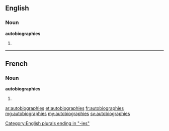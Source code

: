 ==English==

===Noun===
'''autobiographies'''

# {{plural of|autobiography}}

----

==French==

===Noun===
'''autobiographies''' {{f}}

# {{plural of|[[autobiographie]]|lang=fr}}

[[Category:English plurals ending in "-ies"]]
[[ar:autobiographies]]
[[et:autobiographies]]
[[fr:autobiographies]]
[[mg:autobiographies]]
[[my:autobiographies]]
[[sv:autobiographies]]
